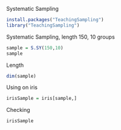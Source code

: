  Systematic Sampling
```r
install.packages("TeachingSampling")
library("TeachingSampling")
```
 Systematic Sampling, length 150, 10 groups
```r
sample = S.SY(150,10)
sample
```
 Length
```r
dim(sample)
```
 Using on iris
```r
irisSample = iris[sample,]
```
 Checking
```r
irisSample
```
 
 
